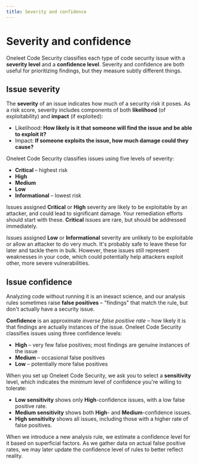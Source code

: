 ```yaml
---
title: Severity and confidence
---
```


# Severity and confidence

Oneleet Code Security classifies each type of code security issue with a **severity level** and a **confidence level**. Severity and confidence are both useful for prioritizing findings, but they measure subtly different things.

## Issue severity

The **severity** of an issue indicates how much of a security risk it poses. As a risk score, severity includes components of both **likelihood** (of exploitability) and **impact** (if exploited):

- Likelihood: **How likely is it that someone will find the issue and be able to exploit it?**
- Impact: **If someone exploits the issue, how much damage could they cause?**

Oneleet Code Security classifies issues using five levels of severity:

- **Critical** – highest risk
- **High**
- **Medium**
- **Low**
- **Informational** – lowest risk

Issues assigned **Critical** or **High** severity are likely to be exploitable by an attacker, and could lead to significant damage. Your remediation efforts should start with these. **Critical** issues are rare, but should be addressed immediately.

Issues assigned **Low** or **Informational** severity are unlikely to be exploitable or allow an attacker to do very much. It's probably safe to leave these for later and tackle them in bulk. However, these issues still represent weaknesses in your code, which could potentially help attackers exploit other, more severe vulnerabilities.

## Issue confidence

Analyzing code without running it is an inexact science, and our analysis rules sometimes raise **false positives** – "findings" that match the rule, but don't actually have a security issue.

**Confidence** is an approximate _inverse false positive rate_ – how likely it is that findings are actually instances of the issue. Oneleet Code Security classifies issues using three confidence levels:

- **High** – very few false positives; most findings are genuine instances of the issue
- **Medium** – occasional false positives
- **Low** – potentially more false positives

When you set up Oneleet Code Security, we ask you to select a **sensitivity** level, which indicates the minimum level of confidence you're willing to tolerate:

- **Low sensitivity** shows only **High**-confidence issues, with a low false positive rate.
- **Medium sensitivity** shows both **High**- and **Medium**-confidence issues.
- **High sensitivity** shows all issues, including those with a higher rate of false positives.

When we introduce a new analysis rule, we estimate a confidence level for it based on superficial factors. As we gather data on actual false positive rates, we may later update the confidence level of rules to better reflect reality.
